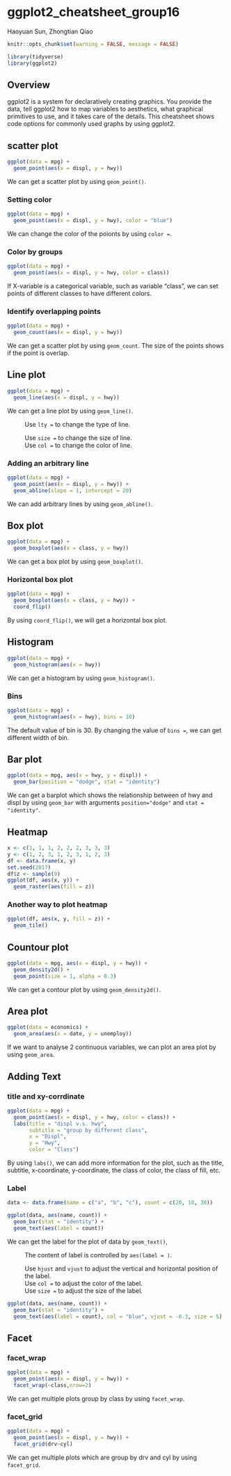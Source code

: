 # ggplot2_cheatsheet_group16

Haoyuan Sun, Zhongtian Qiao

```r
knitr::opts_chunk$set(warning = FALSE, message = FALSE)
```

```r
library(tidyverse)
library(ggplot2)
```


## Overview
ggplot2 is a system for declaratively creating graphics. You provide the data, tell ggplot2 how to map variables to aesthetics, what graphical primitives to use, and it takes care of the details. This cheatsheet shows code options for commonly used graphs by using ggplot2.

## scatter plot

```r
ggplot(data = mpg) +
  geom_point(aes(x = displ, y = hwy))
```

We can get a scatter plot by using `geom_point()`.

### Setting color

```r
ggplot(data = mpg) +
  geom_point(aes(x = displ, y = hwy), color = "blue")
```

We can change the color of the poionts by using `color =`. 

### Color by groups

```r
ggplot(data = mpg) +
  geom_point(aes(x = displ, y = hwy, color = class))
```

If X-variable is a categorical variable, such as variable "class", we can set points of different classes to have different colors.

### Identify overlapping points

```r
ggplot(data = mpg) +
  geom_count(aes(x = displ, y = hwy))
```

We can get a scatter plot by using `geom_count`. The size of the points shows if the point is overlap.

## Line plot

```r
ggplot(data = mpg) +
  geom_line(aes(x = displ, y = hwy))
```

We can get a line plot by using `geom_line()`.

~ Use `lty =` to change the type of line.
~ Use `size =` to change the size of line.
~ Use `col =` to change the color of line.

### Adding an arbitrary line

```r
ggplot(data = mpg) +
  geom_point(aes(x = displ, y = hwy)) +
  geom_abline(slope = 1, intercept = 20)
```

We can add arbitrary lines by using `geom_abline()`.

## Box plot

```r
ggplot(data = mpg) +
  geom_boxplot(aes(x = class, y = hwy))
```

We can get a box plot by using `geom_boxplot()`.

### Horizontal box plot 
```r
ggplot(data = mpg) +
  geom_boxplot(aes(x = class, y = hwy)) +
  coord_flip()
```

By using `coord_flip()`, we will get a horizontal box plot.

## Histogram

```r
ggplot(data = mpg) +
  geom_histogram(aes(x = hwy))
```

We can get a histogram by using `geom_histogram()`.

### Bins

```r
ggplot(data = mpg) +
  geom_histogram(aes(x = hwy), bins = 10)
```

The default value of bin is 30. By changing the value of `bins =`, we can get different width of bin.

## Bar plot

```r
ggplot(data = mpg, aes(x = hwy, y = displ)) +
  geom_bar(position = "dodge", stat = "identity")
```

We can get a barplot which shows the relationship between of hwy and displ by using `geom_bar` with arguments `position="dodge"` and `stat = "identity"`. 

## Heatmap

```r
x <- c(1, 1, 1, 2, 2, 2, 3, 3, 3)
y <- c(1, 2, 3, 1, 2, 3, 1, 2, 3)
df <- data.frame(x, y)
set.seed(2017)
df$z <- sample(9)
ggplot(df, aes(x, y)) +
  geom_raster(aes(fill = z))
```

### Another way to plot heatmap

```r
ggplot(df, aes(x, y, fill = z)) +
  geom_tile() 
```

## Countour plot

```r
ggplot(data = mpg, aes(x = displ, y = hwy)) +
  geom_density2d() +
  geom_point(size = 1, alpha = 0.3)
```

We can get a contour plot by using `geom_density2d()`.

## Area plot 

```r
ggplot(data = economics) +
  geom_area(aes(x = date, y = unemploy))
```

If we want to analyse 2 continuous variables, we can plot an area plot by using `geom_area`.

## Adding Text 

### title and xy-corrdinate
```r
ggplot(data = mpg) +
  geom_point(aes(x = displ, y = hwy, color = class)) +
  labs(title = "displ v.s. hwy",
       subtitle = "group by different class",
       x = "Displ",
       y = "Hwy",
       color = "Class")

```

By using `labs()`, we can add more information for the plot, such as the title, subtitle, x-coordinate, y-coordinate, the class of color, the class of fill, etc.

### Label

```r
data <- data.frame(name = c("a", "b", "c"), count = c(20, 10, 30))

ggplot(data, aes(name, count)) +
  geom_bar(stat = "identity") +
  geom_text(aes(label = count))
```

We can get the label for the plot of data by `geom_text()`, 

~ The content of label is controlled by `aes(label = )`.
~ Use `hjust` and `vjust` to adjust the vertical and horizontal position of the label. 
~ Use `col = ` to adjust the color of the label. 
~ Use `size = ` to adjust the size of the label. 

```r
ggplot(data, aes(name, count)) +
  geom_bar(stat = "identity") +
  geom_text(aes(label = count), col = "blue", vjust = -0.3, size = 5)
```

## Facet

### facet_wrap

```r
ggplot(data = mpg) +
  geom_point(aes(x = displ, y = hwy)) +
  facet_wrap(~class,nrow=2)
```

We can get multiple plots group by class by using `facet_wrap`.

### facet_grid

```r
ggplot(data = mpg) +
  geom_point(aes(x = displ, y = hwy)) +
  facet_grid(drv~cyl)
```

We can get multiple plots which are group by drv and cyl by using `facet_grid`.

